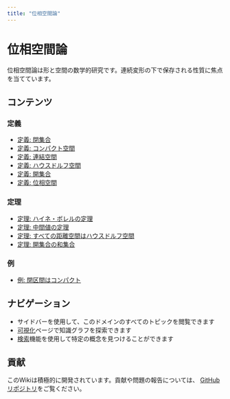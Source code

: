 ```yaml
---
title: "位相空間論"
---
```


# 位相空間論

位相空間論は形と空間の数学的研究です。連続変形の下で保存される性質に焦点を当てています。

## コンテンツ

### 定義

- [定義: 閉集合](def-closed-set.qmd)
- [定義: コンパクト空間](def-compact.qmd)
- [定義: 連結空間](def-connected.qmd)
- [定義: ハウスドルフ空間](def-hausdorff.qmd)
- [定義: 開集合](def-open-set.qmd)
- [定義: 位相空間](def-topological-space.qmd)

### 定理

- [定理: ハイネ・ボレルの定理](thm-heine-borel.qmd)
- [定理: 中間値の定理](thm-intermediate-value.qmd)
- [定理: すべての距離空間はハウスドルフ空間](thm-metric-hausdorff.qmd)
- [定理: 開集合の和集合](thm-union-open-sets.qmd)

### 例

- [例: 閉区間はコンパクト](ex-closed-interval-compact.qmd)

## ナビゲーション

- サイドバーを使用して、このドメインのすべてのトピックを閲覧できます
- [可視化](../../visualizations-ja.html)ページで知識グラフを探索できます
- [検索](../../search-ja.html)機能を使用して特定の概念を見つけることができます

## 貢献

このWikiは積極的に開発されています。貢献や問題の報告については、
[GitHubリポジトリ](https://github.com/RK0429/ModernMath)をご覧ください。
